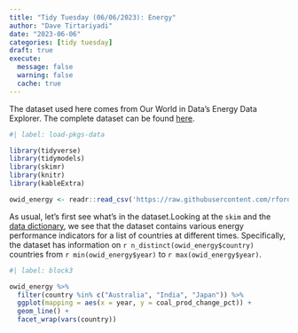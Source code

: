 ---
title: "Tidy Tuesday (06/06/2023): Energy"
author: "Dave Tirtariyadi"
date: "2023-06-06"
categories: [tidy tuesday]
draft: true
execute: 
  message: false
  warning: false
  cache: true
---

The dataset used here comes from Our World in Data's Energy Data Explorer. The complete dataset can be found [here](https://github.com/owid/energy-data).

```{r}
#| label: load-pkgs-data

library(tidyverse)
library(tidymodels)
library(skimr)
library(knitr)
library(kableExtra)

owid_energy <- readr::read_csv('https://raw.githubusercontent.com/rfordatascience/tidytuesday/master/data/2023/2023-06-06/owid-energy.csv')

```

As usual, let's first see what's in the dataset.Looking at the `skim` and the [data dictionary](https://github.com/rfordatascience/tidytuesday/tree/master/data/2023/2023-06-06#data-dictionary), we see that the dataset contains various energy performance indicators for a list of countries at different times. Specifically, the dataset has information on `r n_distinct(owid_energy$country)` countries from `r min(owid_energy$year)` to `r max(owid_energy$year)`.

```{r}
#| label: block3

owid_energy %>% 
  filter(country %in% c("Australia", "India", "Japan")) %>% 
  ggplot(mapping = aes(x = year, y = coal_prod_change_pct)) +
  geom_line() +
  facet_wrap(vars(country))

```
